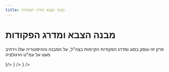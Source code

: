 ```yaml
---
title: מבנה הצבא ומדרג הפקודות
---
```


# מבנה הצבא ומדרג הפקודות

פרק זה עוסק בסוג ומדרג הפקודות הקיימות בצה"ל, על המבנה וההיסטוריה שלו וירחיב מעט על עמ"ט הרגולציה


<Cards>
  <Card style={{fontSize: '21px'}} title="מבנה הצבא" href="/tkina/orderstructure/structure" icon={<img src={hierarchy.src} width="32" height="32" />}/>
  <Card style={{fontSize: '21px'}} title='מדרג הפקודות' href="/tkina/orderstructure/orders" icon={<img src={military.src} width="32" height="32" />} />
  <Card style={{fontSize: '21px'}} title='עמ"ט הרגולציה' href="/tkina/orderstructure/regulation" icon={<img src={regulation.src} width="32" height="32" />} />
</Cards>